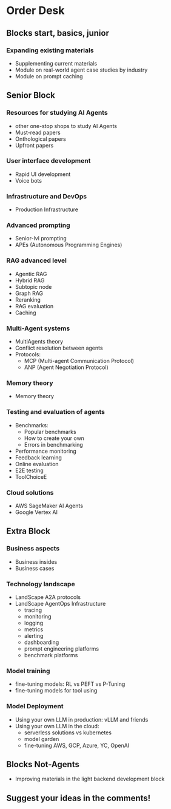 # Order Desk

## Blocks start, basics, junior

### Expanding existing materials
- Supplementing current materials
- Module on real-world agent case studies by industry
- Module on prompt caching

## Senior Block

### Resources for studying AI Agents
- other one-stop shops to study AI Agents
- Must-read papers
- Onthological papers
- Upfront papers

### User interface development
- Rapid UI development
- Voice bots

### Infrastructure and DevOps
- Production Infrastructure

### Advanced prompting
- Senior-lvl prompting
- APEs (Autonomous Programming Engines)

### RAG advanced level
- Agentic RAG
- Hybrid RAG
- Subtopic node
- Graph RAG
- Reranking
- RAG evaluation
- Caching

### Multi-Agent systems
- MultiAgents theory
- Conflict resolution between agents
- Protocols:
  - MCP (Multi-agent Communication Protocol)
  - ANP (Agent Negotiation Protocol)

### Memory theory
- Memory theory

### Testing and evaluation of agents
- Benchmarks:
  - Popular benchmarks
  - How to create your own
  - Errors in benchmarking
- Performance monitoring
- Feedback learning
- Online evaluation
- E2E testing
- ToolChoiceE

### Cloud solutions
- AWS SageMaker AI Agents
- Google Vertex AI

## Extra Block

### Business aspects
- Business insides
- Business cases

### Technology landscape
- LandScape A2A protocols
- LandScape AgentOps Infrastructure
  - tracing
  - monitoring
  - logging
  - metrics
  - alerting
  - dashboarding
  - prompt engineering platforms
  - benchmark platforms

### Model training
- fine-tuning models: RL vs PEFT vs P-Tuning
- fine-tuning models for tool using

### Model Deployment
- Using your own LLM in production: vLLM and friends
- Using your own LLM in the cloud:
  - serverless solutions vs kubernetes
  - model garden
  - fine-tuning AWS, GCP, Azure, YC, OpenAI

## Blocks Not-Agents
- Improving materials in the light backend development block

## Suggest your ideas in the comments!
